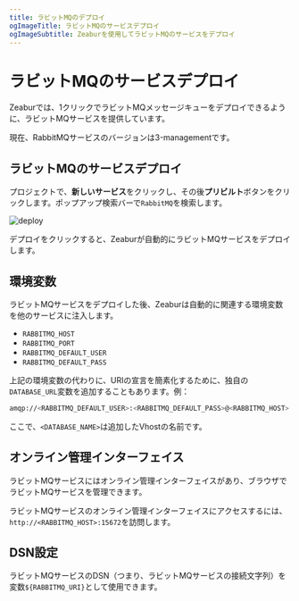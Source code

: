 ```yaml
---
title: ラビットMQのデプロイ
ogImageTitle: ラビットMQのサービスデプロイ
ogImageSubtitle: Zeaburを使用してラビットMQのサービスをデプロイ
---
```



# ラビットMQのサービスデプロイ

Zeaburでは、1クリックでラビットMQメッセージキューをデプロイできるように、ラビットMQサービスを提供しています。

<Callout type="info" emoji="ℹ️">
    現在、RabbitMQサービスのバージョンは3-managementです。
</Callout>

## ラビットMQのサービスデプロイ

プロジェクトで、**新しいサービス**をクリックし、その後**プリビルト**ボタンをクリックします。ポップアップ検索バーで`RabbitMQ`を検索します。

![deploy](/deploy/common/select-service.en-US.png)

デプロイをクリックすると、Zeaburが自動的にラビットMQサービスをデプロイします。

## 環境変数

ラビットMQサービスをデプロイした後、Zeaburは自動的に関連する環境変数を他のサービスに注入します。

- `RABBITMQ_HOST`
- `RABBITMQ_PORT`
- `RABBITMQ_DEFAULT_USER`
- `RABBITMQ_DEFAULT_PASS`

上記の環境変数の代わりに、URIの宣言を簡素化するために、独自の`DATABASE_URL`変数を追加することもあります。例：

```bash
amqp://<RABBITMQ_DEFAULT_USER>:<RABBITMQ_DEFAULT_PASS>@<RABBITMQ_HOST>:<RABBITMQ_PORT>/<DATABASE_NAME>
```

ここで、`<DATABASE_NAME>`は追加したVhostの名前です。

## オンライン管理インターフェイス

ラビットMQサービスにはオンライン管理インターフェイスがあり、ブラウザでラビットMQサービスを管理できます。

ラビットMQサービスのオンライン管理インターフェイスにアクセスするには、`http://<RABBITMQ_HOST>:15672`を訪問します。

## DSN設定

ラビットMQサービスのDSN（つまり、ラビットMQサービスの接続文字列）を変数`${RABBITMQ_URI}`として使用できます。